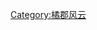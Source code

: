 {{navbox
|name       = 橘子郡男孩
|title      = 《[[橘郡风云|橘子郡男孩]]》
|bodyclass  = hlist

|group1=[[橘子郡男孩人物列表|人物]]
|list1= {{navbox|subgroup 
 | group1 = 主要人物
 | list1 =
*[[桑迪·科恩]]
*[[克尔斯滕·科恩]]
*[[歐華恩|瑞恩·阿特伍德]]
*[[玛丽莎·库珀]]
*[[塞斯·科恩]]
*[[卢克·沃德]]
*[[吉米·库珀]]
*[[朱莉·库珀]]
*[[萨默·罗伯茨]]
*[[凯莱布·尼科尔]]
*[[泰勒·汤森德]]
*[[凯特林·库珀]]

 | group2 = 其他人物
 | list2 =
*[[特雷·阿特伍德]]
*[[安娜·斯特恩]]
*[[特里萨·迪亚兹]]
*[[海利·尼科尔]]
*[[扎克·史蒂文斯]]
*[[亚历克斯·凯利]]
*[[林赛·加德纳]]
*[[约翰尼·哈珀]]
*[[凯文·沃肖克]]
*[[弗兰克·阿特伍德]]
}}

| group2 = [[橘郡风云集数列表|剧集]]
| list2  = {{navbox|subgroup 
 | group1 = [[橘郡風雲 (第一季)|第1季]]
 | list1 =
* 《[[试播集 (橘子郡男孩)|试播集]]》
* 《[[橘郡風雲 (第一季)|样板房]]》
* 《[[橘郡風雲 (第一季)|赌博]]》
* 《[[橘郡風雲 (第一季)|亮相]]》
* 《[[橘郡風雲 (第一季)|局外人]]》
* 《[[橘郡風雲 (第一季)|女友]]》
* 《[[橘郡風雲 (第一季)|逃离]]》
* 《[[橘郡風雲 (第一季)|营救]]》
* 《[[橘郡風雲 (第一季)|高度]]》
* 《[[橘郡風雲 (第一季)|完美情侣]]》
* 《[[橘郡風雲 (第一季)|荣归]]》
* 《[[橘郡風雲 (第一季)|秘密]]》
* 《[[橘郡風雲 (第一季)|史上最佳圣诞光明节]]》
* 《[[橘郡風雲 (第一季)|倒计时]]》
* 《[[橘郡風雲 (第一季)|第三个轮子]]》
* 《[[橘郡風雲 (第一季)|联系]]》
* 《[[橘郡風雲 (第一季)|对手]]》
* 《[[橘郡風雲 (第一季)|真相]]》
* 《[[橘郡風雲 (第一季)|心碎]]》
* 《[[橘郡風雲 (第一季)|电视剧]]》
* 《[[橘郡風雲 (第一季)|再见女郎]]"
* 《[[橘郡風雲 (第一季)|洛杉矶]]"
* 《[[橘郡風雲 (第一季)|娜娜]]》
* 《[[橘郡風雲 (第一季)|求婚]]》
* 《[[橘郡風雲 (第一季)|沐浴]]》
* 《[[橘郡風雲 (第一季)|长街]]》
* 《[[橘郡風雲 (第一季)|系好领带]]》
 | group2 = [[橘郡風雲 (第二季)|第2季]]
 | list2 =
* 《[[橘郡風雲 (第二季)|距离]]》
* 《[[橘郡風雲 (第二季)|往日情怀]]》
* 《[[橘郡風雲 (第二季)|新来的小伙]]》
* 《[[橘郡風雲 (第二季)|新时代]]》
* 《[[橘郡風雲 (第二季)|舞厅]]》
* 《[[橘郡風雲 (第二季)|几近失落的圣诞光明节]]》
* 《[[橘郡風雲 (第二季)|家族纽带]]》
* 《[[橘郡風雲 (第二季)|爱的力量]]》
* 《[[橘郡風雲 (第二季)|过去的原因]]》
* 《[[橘郡風雲 (第二季)|帮凶]]》
* 《[[橘郡風雲 (第二季)|第二次机会]]》
* 《[[橘郡風雲 (第二季)|寂寞之心俱乐部]]》
* 《[[橘郡風雲 (第二季)|考验]]》
* 《[[橘郡風雲 (第二季)|下雨天的女人]]》
* 《[[橘郡風雲 (第二季)|Mallpisode]]》
* 《[[橘郡風雲 (第二季)|光荣之火]]》
* 《[[橘郡風雲 (第二季)|无情兄弟]]》
* 《[[橘郡風雲 (第二季)|愤怒]]》
* 《[[橘郡風雲 (第二季)|橘子郡机密]]》
* 《[[橘郡風雲 (第二季)|娜娜归来]]》
* 《[[橘郡風雲 (第二季)|一决雌雄]]》
* 《[[橘郡風雲 (第二季)|橘子郡海洋]]》
* 《[[橘郡風雲 (第二季)|至爱]]》
 | group3 = [[橘郡風雲 (第三季)|第3季]]
 | list3 =
*《[[橘郡風雲 (第三季)|余波]]》
* 《[[橘郡風雲 (第三季)|未来世界]]》

 | group4 = [[橘郡风云 (第四季)|第4季]]
 | list4 =
* 《[[橘郡风云 (第四季)|终点已至]]》
}}

|group3=相关条目
|list3=
*[[橘子郡男孩获奖名单|获奖和提名]]
*[[橘子郡男孩音乐列表|《橘子郡男孩》中的音乐]]
*[[圣诞光明节]]

|below=
*[[乔什·施瓦兹]]

}}<noinclude>
[[Category:橘郡风云]]
</noinclude>